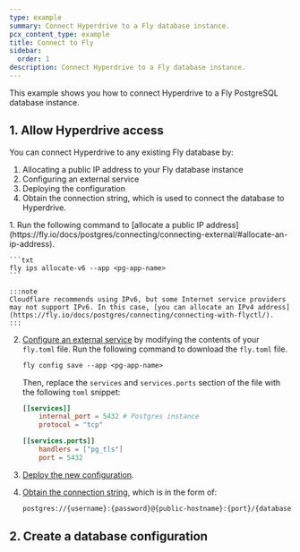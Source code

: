 ```yaml
---
type: example
summary: Connect Hyperdrive to a Fly database instance.
pcx_content_type: example
title: Connect to Fly
sidebar:
  order: 1
description: Connect Hyperdrive to a Fly database instance.
---
```



This example shows you how to connect Hyperdrive to a Fly PostgreSQL database instance.

## 1. Allow Hyperdrive access

You can connect Hyperdrive to any existing Fly database by:

1. Allocating a public IP address to your Fly database instance
2. Configuring an external service
3. Deploying the configuration
4. Obtain the connection string, which is used to connect the database to Hyperdrive.

<Steps>
1. Run the following command to [allocate a public IP address](https://fly.io/docs/postgres/connecting/connecting-external/#allocate-an-ip-address).

	```txt
	fly ips allocate-v6 --app <pg-app-name>
	```

	:::note
	Cloudflare recommends using IPv6, but some Internet service providers may not support IPv6. In this case, [you can allocate an IPv4 address](https://fly.io/docs/postgres/connecting/connecting-with-flyctl/).
	:::

2. [Configure an external service](https://fly.io/docs/postgres/connecting/connecting-external/#configure-an-external-service) by modifying the contents of your `fly.toml` file. Run the following command to download the `fly.toml` file.

	```txt
	fly config save --app <pg-app-name>
	```

	Then, replace the `services` and `services.ports` section of the file with the following `toml` snippet:

	```toml
	[[services]]
		internal_port = 5432 # Postgres instance
		protocol = "tcp"

	[[services.ports]]
		handlers = ["pg_tls"]
		port = 5432
	```

3. [Deploy the new configuration](https://fly.io/docs/postgres/connecting/connecting-external/#deploy-with-the-new-configuration).
4. [Obtain the connection string](https://fly.io/docs/postgres/connecting/connecting-external/#adapting-the-connection-string), which is in the form of:

	```txt
	postgres://{username}:{password}@{public-hostname}:{port}/{database}?options
	```
</Steps>

## 2. Create a database configuration

<Render file="create-hyperdrive-config" />
